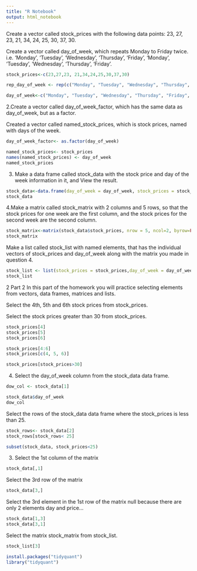 ```yaml
---
title: "R Notebook"
output: html_notebook
---
```


Create a vector called stock_prices with the following data points: 23, 27, 23, 21, 34, 24, 25, 30, 37, 30.

Create a vector called day_of_week, which repeats Monday to Friday twice. i.e. ‘Monday’, ‘Tuesday’, ‘Wednesday’, ‘Thursday’, ‘Friday’, ‘Monday’, ‘Tuesday’, ‘Wednesday’, ‘Thursday’, ‘Friday’.

```r
stock_prices<-c(23,27,23, 21,34,24,25,30,37,30)
```

```r
rep_day_of_week <- rep(c("Monday", "Tuesday", "Wednesday", "Thursday", "Friday"), 2)
```

```r
day_of_week<-c("Monday", "Tuesday", "Wednesday", "Thursday", "Friday", "Monday", "Tuesday", "Wednesday", "Thursday", "Friday")
```


2.Create a vector called day_of_week_factor, which has the same data as day_of_week, but as a factor.

Created a vector called named_stock_prices, which is stock prices, named with days of the week.

```r
day_of_week_factor<- as.factor(day_of_week)
```

```r
named_stock_prices<- stock_prices
names(named_stock_prices) <- day_of_week
named_stock_prices
```


3. Make a data frame called stock_data with the stock price and day of the week information in it, and View the result.

```r
stock_data<-data.frame(day_of_week = day_of_week, stock_prices = stock_prices)
stock_data
```

4.Make a matrix called stock_matrix with 2 columns and 5 rows, so that the stock prices for one week are the first column, and the stock prices for the second week are the second column.

```r
stock_matrix<-matrix(stock_data$stock_prices, nrow = 5, ncol=2, byrow=FALSE)
stock_matrix
```

Make a list called stock_list with named elements, that has the individual vectors of stock_prices and day_of_week along with the matrix you made in question 4.
```r
stock_list <- list(stock_prices = stock_prices,day_of_week = day_of_week, stock_matrix=stock_matrix)
stock_list

```


2 Part 2
In this part of the homework you will practice selecting elements from vectors, data frames, matrices and lists.

Select the 4th, 5th and 6th stock prices from stock_prices.

Select the stock prices greater than 30 from stock_prices.

```r
stock_prices[4]
stock_prices[5]
stock_prices[6]

stock_prices[4:6]
stock_prices[c(4, 5, 6)]
```
```r
stock_prices[stock_prices>30]
```
4. Select the day_of_week column from the stock_data data frame.
```r
dow_col <- stock_data[1]

stock_data$day_of_week
dow_col
```


Select the rows of the stock_data data frame where the stock_prices is less than 25.
```r
stock_rows<- stock_data[2]
stock_rows[stock_rows< 25]

subset(stock_data, stock_prices<25)
```

3. Select the 1st column of the matrix

```r
stock_data[,1]
```


Select the 3rd row of the matrix
```r
stock_data[3,]
```


Select the 3rd element in the 1st row of the matrix
null because there are only 2 elements day and price...
```r
stock_data[1,3]
stock_data[3,1]
```

Select the matrix stock_matrix from stock_list.

```r
stock_list[3]
```

```r
install.packages("tidyquant")
library("tidyquant")
```